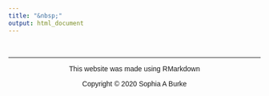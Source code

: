 ```yaml
---
title: "&nbsp;"
output: html_document
---
```



&nbsp; 
<hr />
<p style="text-align: center;font-family:Helvetica">This website was made using RMarkdown </p>
<p style="text-align: center;font-family:Helvetica">Copyright &copy; 2020 Sophia A Burke </p>
